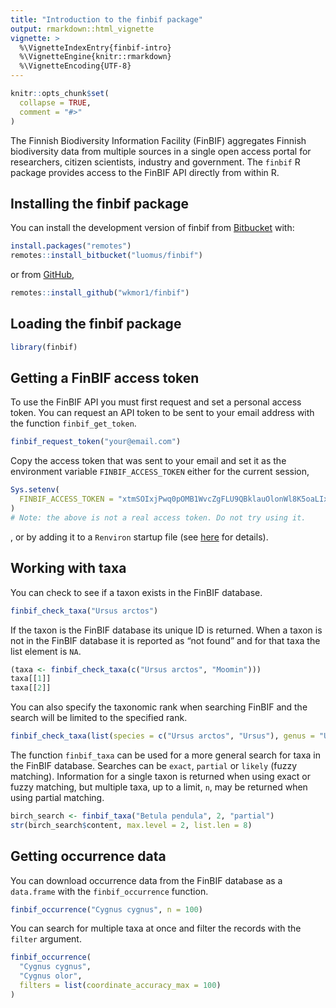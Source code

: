 ```yaml
---
title: "Introduction to the finbif package"
output: rmarkdown::html_vignette
vignette: >
  %\VignetteIndexEntry{finbif-intro}
  %\VignetteEngine{knitr::rmarkdown}
  %\VignetteEncoding{UTF-8}
---
```


```r
knitr::opts_chunk$set(
  collapse = TRUE,
  comment = "#>"
)
```
The Finnish Biodiversity Information Facility (FinBIF) aggregates Finnish
biodiversity data from multiple sources in a single open access portal for 
researchers, citizen scientists, industry and government. The `finbif` R
package provides access to the FinBIF API directly from within R.

## Installing the finbif package
You can install the development version of finbif from
[Bitbucket](https://bitbucket.org) with:
```r
install.packages("remotes")
remotes::install_bitbucket("luomus/finbif")
```
or from [GitHub](https://github.com),
```r
remotes::install_github("wkmor1/finbif")
```

## Loading the finbif package
```r
library(finbif)
```

## Getting a FinBIF access token
To use the FinBIF API you must first request and set a personal access token.
You can request an API token to be sent to your email address with the function
`finbif_get_token`.
```r
finbif_request_token("your@email.com")
```

Copy the access token that was sent to your email and set it as the environment
variable `FINBIF_ACCESS_TOKEN` either for the current session,
```r
Sys.setenv(
  FINBIF_ACCESS_TOKEN = "xtmSOIxjPwq0pOMB1WvcZgFLU9QBklauOlonWl8K5oaLIx8RniJLrvcJU4v9H7Et"
)
# Note: the above is not a real access token. Do not try using it.
```
, or by adding it to a `Renviron` startup file (see
 [here](https://rviews.rstudio.com/2017/04/19/r-for-enterprise-understanding-r-s-startup/)
 for details). 

## Working with taxa
You can check to see if a taxon exists in the FinBIF database.
```r
finbif_check_taxa("Ursus arctos")
```

If the taxon is the FinBIF database its unique ID is returned. When a taxon is
not in the FinBIF database it is reported as "not found" and for that taxa the
list element is `NA`.
```r
(taxa <- finbif_check_taxa(c("Ursus arctos", "Moomin")))
taxa[[1]]
taxa[[2]]
```

You can also specify the taxonomic rank when searching FinBIF and the search 
will be limited to the specified rank.
```r
finbif_check_taxa(list(species = c("Ursus arctos", "Ursus"), genus = "Ursus"))
```

The function `finbif_taxa` can be used for a more general search for taxa in the
FinBIF database. Searches can be `exact`, `partial` or `likely` (fuzzy 
matching). Information for a single taxon is returned when using exact or fuzzy
matching, but multiple taxa, up to a limit, `n`, may be returned when using 
partial matching. 
```r
birch_search <- finbif_taxa("Betula pendula", 2, "partial")
str(birch_search$content, max.level = 2, list.len = 8)
```

## Getting occurrence data
You can download occurrence data from the FinBIF database as a `data.frame` with 
the `finbif_occurrence` function.
```r
finbif_occurrence("Cygnus cygnus", n = 100)
```

You can search for multiple taxa at once and filter the records with the 
`filter` argument.
```r
finbif_occurrence(
  "Cygnus cygnus", 
  "Cygnus olor",
  filters = list(coordinate_accuracy_max = 100)
)
```

